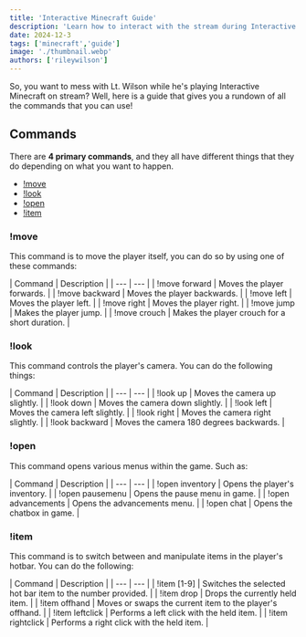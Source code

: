 ```yaml
---
title: 'Interactive Minecraft Guide'
description: 'Learn how to interact with the stream during Interactive Minecraft!'
date: 2024-12-3
tags: ['minecraft','guide']
image: './thumbnail.webp'
authors: ['rileywilson']
---
```



So, you want to mess with Lt. Wilson while he's playing Interactive Minecraft on stream? Well, here is a guide that gives you a rundown of all the commands that you can use!

## Commands

There are **4 primary commands**, and they all have different things that they do depending on what you want to happen.

* [!move](#move)
* [!look](#look)
* [!open](#open)
* [!item](#item)

### !move
This command is to move the player itself, you can do so by using one of these commands:

<Card className="p-4">
| Command | Description |
| --- | --- |
| !move forward | Moves the player forwards. |
| !move backward | Moves the player backwards. |
| !move left | Moves the player left. |
| !move right | Moves the player right. |
| !move jump | Makes the player jump. |
| !move crouch | Makes the player crouch for a short duration. |
</Card>


### !look
This command controls the player's camera. You can do the following things:

<Card className="p-4">
| Command | Description |
| --- | --- |
| !look up | Moves the camera up slightly. |
| !look down | Moves the camera down slightly. |
| !look left | Moves the camera left slightly. |
| !look right | Moves the camera right slightly. |
| !look backward | Moves the camera 180 degrees backwards. |
</Card>

### !open
This command opens various menus within the game. Such as:

<Card className="p-4">
| Command | Description |
| --- | --- |
| !open inventory | Opens the player's inventory. |
| !open pausemenu | Opens the pause menu in game. |
| !open advancements | Opens the advancements menu. |
| !open chat | Opens the chatbox in game. |
</Card>

### !item

This command is to switch between and manipulate items in the player's hotbar. You can do the following:

<Card className="p-4">
| Command | Description |
| --- | --- |
| !item [1-9] | Switches the selected hot bar item to the number provided. |
| !item drop | Drops the currently held item. | 
| !item offhand | Moves or swaps the current item to the player's offhand. |
| !item leftclick | Performs a left click with the held item. |
| !item rightclick | Performs a right click with the held item. |
</Card>